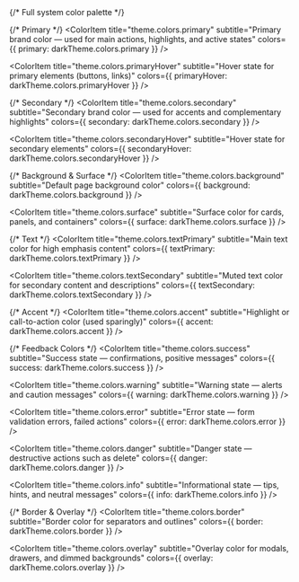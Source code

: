 
<Meta title="Game Vault Colors - 02 Dark Theme" />

<ColorPalette>
  {/* Full system color palette */}
  <ColorItem
    title="theme.colors"
    subtitle="Complete system color palette"
    colors={darkTheme.colors}
  />

  {/* Primary */}
  <ColorItem
    title="theme.colors.primary"
    subtitle="Primary brand color — used for main actions, highlights, and active states"
    colors={{ primary: darkTheme.colors.primary }}
  />

  <ColorItem
    title="theme.colors.primaryHover"
    subtitle="Hover state for primary elements (buttons, links)"
    colors={{ primaryHover: darkTheme.colors.primaryHover }}
  />

  {/* Secondary */}
  <ColorItem
    title="theme.colors.secondary"
    subtitle="Secondary brand color — used for accents and complementary highlights"
    colors={{ secondary: darkTheme.colors.secondary }}
  />

  <ColorItem
    title="theme.colors.secondaryHover"
    subtitle="Hover state for secondary elements"
    colors={{ secondaryHover: darkTheme.colors.secondaryHover }}
  />

  {/* Background & Surface */}
  <ColorItem
    title="theme.colors.background"
    subtitle="Default page background color"
    colors={{ background: darkTheme.colors.background }}
  />

  <ColorItem
    title="theme.colors.surface"
    subtitle="Surface color for cards, panels, and containers"
    colors={{ surface: darkTheme.colors.surface }}
  />

  {/* Text */}
  <ColorItem
    title="theme.colors.textPrimary"
    subtitle="Main text color for high emphasis content"
    colors={{ textPrimary: darkTheme.colors.textPrimary }}
  />

  <ColorItem
    title="theme.colors.textSecondary"
    subtitle="Muted text color for secondary content and descriptions"
    colors={{ textSecondary: darkTheme.colors.textSecondary }}
  />

  {/* Accent */}
  <ColorItem
    title="theme.colors.accent"
    subtitle="Highlight or call-to-action color (used sparingly)"
    colors={{ accent: darkTheme.colors.accent }}
  />

  {/* Feedback Colors */}
  <ColorItem
    title="theme.colors.success"
    subtitle="Success state — confirmations, positive messages"
    colors={{ success: darkTheme.colors.success }}
  />

  <ColorItem
    title="theme.colors.warning"
    subtitle="Warning state — alerts and caution messages"
    colors={{ warning: darkTheme.colors.warning }}
  />

  <ColorItem
    title="theme.colors.error"
    subtitle="Error state — form validation errors, failed actions"
    colors={{ error: darkTheme.colors.error }}
  />

  <ColorItem
    title="theme.colors.danger"
    subtitle="Danger state — destructive actions such as delete"
    colors={{ danger: darkTheme.colors.danger }}
  />

  <ColorItem
    title="theme.colors.info"
    subtitle="Informational state — tips, hints, and neutral messages"
    colors={{ info: darkTheme.colors.info }}
  />

  {/* Border & Overlay */}
  <ColorItem
    title="theme.colors.border"
    subtitle="Border color for separators and outlines"
    colors={{ border: darkTheme.colors.border }}
  />

  <ColorItem
    title="theme.colors.overlay"
    subtitle="Overlay color for modals, drawers, and dimmed backgrounds"
    colors={{ overlay: darkTheme.colors.overlay }}
  />
</ColorPalette>